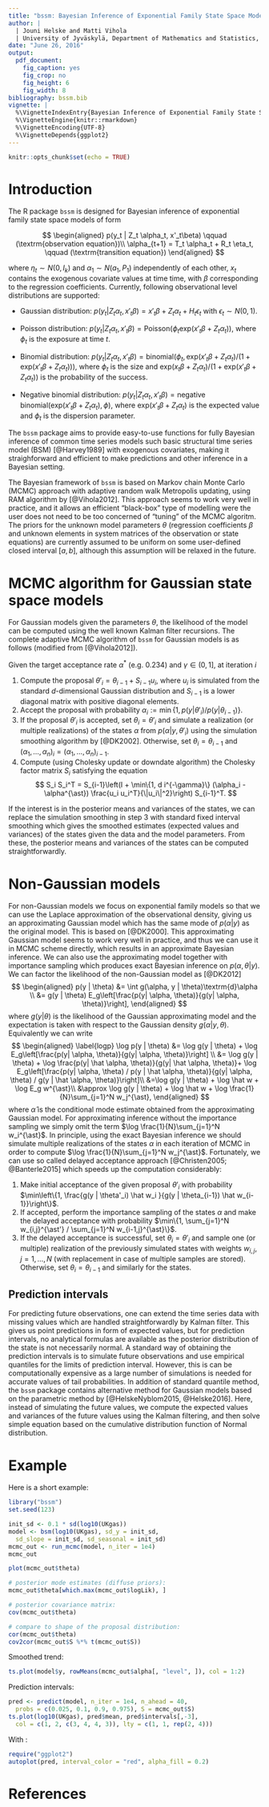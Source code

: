 ```yaml
---
title: "bssm: Bayesian Inference of Exponential Family State Space Models in R"
author: |
  | Jouni Helske and Matti Vihola
  | University of Jyväskylä, Department of Mathematics and Statistics, Finland
date: "June 26, 2016"
output: 
  pdf_document:
    fig_caption: yes
    fig_crop: no
    fig_height: 6
    fig_width: 8
bibliography: bssm.bib
vignette: |
  %\VignetteIndexEntry{Bayesian Inference of Exponential Family State Space Models in R}
  %\VignetteEngine{knitr::rmarkdown}
  %\VignetteEncoding{UTF-8}
  %\VignetteDepends{ggplot2}
---
```

  
```r
knitr::opts_chunk$set(echo = TRUE)
```

# Introduction

The R package `bssm` is designed for Bayesian inference of exponential family state space models of form

$$
\begin{aligned}
p(y_t | Z_t \alpha_t, x'_t\beta) \qquad (\textrm{observation equation})\\
\alpha_{t+1} = T_t \alpha_t + R_t \eta_t, \qquad (\textrm{transition equation})
\end{aligned}
$$

where $\eta_t \sim N(0, I_k)$ and $\alpha_1 \sim N(a_1, P_1)$ independently of each other, $x_t$ contains the exogenous covariate values at time time, with $\beta$ corresponding to the regression coefficients. Currently, following observational level distributions are supported:

* Gaussian distribution: $p(y_t | Z_t \alpha_t, x'_t\beta) = x'_t \beta + Z_t \alpha_t + H_t \epsilon_t$ with $\epsilon_t \sim N(0, 1)$.

* Poisson distribution: $p(y_t | Z_t \alpha_t, x'_t \beta) = \textrm{Poisson}(\phi_t \textrm{exp}(x'_t \beta + Z_t \alpha_t))$, where $\phi_t$ is the exposure at time $t$.

* Binomial distribution: $p(y_t | Z_t \alpha_t, x'_t \beta) = \textrm{binomial}(\phi_t, \textrm{exp}(x'_t \beta + Z_t \alpha_t) / (1 + \textrm{exp}(x'_t \beta + Z_t \alpha_t)))$, where $\phi_t$ is the size and $\textrm{exp}(x_t \beta + Z_t \alpha_t) / (1 + \textrm{exp}(x'_t \beta + Z_t \alpha_t))$ is the probability of the success.

* Negative binomial distribution: $p(y_t | Z_t \alpha_t, x'_t \beta) = \textrm{negative binomial}(\textrm{exp}(x'_t \beta + Z_t \alpha_t), \phi)$, where $\textrm{exp}(x'_t \beta + Z_t \alpha_t)$ is the expected value and $\phi_t$ is the dispersion parameter.

The `bssm` package aims to provide easy-to-use functions for fully Bayesian inference of common time series models such basic structural time series model (BSM) [@Harvey1989] with exogenous covariates, making it straighforward and efficient to make predictions and other inference in a Bayesian setting.

The Bayesian framework of `bssm` is based on Markov chain Monte Carlo (MCMC) approach with adaptive random walk Metropolis updating, using RAM algorithm by [@Vihola2012]. This approach seems to work very well in practice, and it allows an efficient "black-box" type of modelling were the user does not need to be too concerned of "tuning" of the MCMC algoritm. The priors for the unknown model parameters $\theta$ (regression coefficients $\beta$ and unknown elements in system matrices of the observation or state equations) are currently  assumed to be uniform on some user-defined closed interval $[a, b]$, although this assumption will be relaxed in the future.

# MCMC algorithm for Gaussian state space models

For Gaussian models given the parameters $\theta$, the likelihood of the model can be computed using the well known Kalman filter recursions. The complete adaptive MCMC algorithm of `bssm` for Gaussian models is as follows (modified from [@Vihola2012]).

Given the target acceptance rate $\alpha^{\ast}$ (e.g. 0.234) and $\gamma \in (0,1]$, at iteration $i$

1. Compute the proposal $\theta'_i = \theta_{i-1} + S_{i-1} u_i$, where $u_i$ is simulated from the standard $d$-dimensional Gaussian distribution and $S_{i-1}$ is a lower diagonal matrix with positive diagonal elements. 
2. Accept the proposal with probability $\alpha_i := \min\{1, p(y | \theta'_i) / p(y | \theta_{i-1})\}$.
3. If the proposal $\theta'_i$ is accepted, set $\theta_i = \theta'_i$ and simulate a realization (or multiple realizations) of the states $\alpha$ from $p(\alpha | y, \theta'_i)$ using the simulation smoothing algorithm by [@DK2002]. Otherwise, set $\theta_i = \theta_{i-1}$ and $(\alpha_1,\ldots,\alpha_n)_i = (\alpha_1,\ldots,\alpha_n)_{i-1}$.
4. Compute (using Cholesky update or downdate algorithm) the Cholesky factor matrix $S_i$ satisfying the equation
$$
S_i S_i^T = S_{i-1}\left(I + \min\{1, d i^{-\gamma}\} (\alpha_i - \alpha^{\ast}) \frac{u_i u_i^T}{\|u_i\|^2}\right) S_{i-1}^T.
$$

If the interest is in the posterior means and variances of the states, we can replace the simulation smoothing in step 3 with standard fixed interval smoothing which gives the smoothed estimates (expected values and variances) of the states given the data and the model parameters. From these, the posterior means and variances of the states can be computed straightforwardly.

# Non-Gaussian models

For non-Gaussian models we focus on exponential family models so that we can use the Laplace approximation of the observational density, giving us an approximating Gaussian model which has the same mode of $p(\alpha | y)$ as the original model. This is based on [@DK2000]. This approximating Gaussian model seems to work very well in practice, and thus we can use it in MCMC scheme directly, which results in an approximate Bayesian inference. We can also use the approximating model together with importance sampling which produces exact Bayesian inference on $p(\alpha, \theta | y)$. We can factor the likelihood of the non-Gaussian model as [@DK2012]
$$
\begin{aligned}
p(y | \theta) &= \int g(\alpha, y | \theta)\textrm{d}\alpha \\
&= g(y | \theta) E_g\left[\frac{p(y| \alpha, \theta)}{g(y| \alpha, \theta)}\right],
\end{aligned}
$$
where $g(y | \theta)$ is the likelihood of the Gaussian approximating model and the expectation is taken with respect to the Gaussian density $g(\alpha|y, \theta)$. Equivalently we can write
$$
\begin{aligned} \label{logp}
\log p(y | \theta) &= \log g(y | \theta) + \log E_g\left[\frac{p(y| \alpha, \theta)}{g(y| \alpha, \theta)}\right] \\
&= \log g(y | \theta) + \log \frac{p(y| \hat \alpha, \theta)}{g(y| \hat \alpha, \theta)}+ \log E_g\left[\frac{p(y| \alpha, \theta) / p(y | \hat \alpha, \theta)}{g(y| \alpha, \theta) / g(y | \hat \alpha, \theta)}\right]\\
&=\log g(y | \theta) + \log \hat w + \log E_g w^{\ast}\\
&\approx \log g(y | \theta) + \log \hat w  + \log \frac{1}{N}\sum_{j=1}^N w_j^{\ast},
\end{aligned}
$$
where $\hat \alpha$ is the conditional mode estimate obtained from the approximating Gaussian model. For approximating inference without the importance sampling we simply omit the term $\log \frac{1}{N}\sum_{j=1}^N w_i^{\ast}$.
In principle, using the exact Bayesian inference we should simulate multiple realizations of the states $\alpha$ in each iteration of MCMC in order to compute $\log \frac{1}{N}\sum_{j=1}^N w_j^{\ast}$. Fortunately, we can use so called delayed acceptance approach [@Christen2005; @Banterle2015] which speeds up the computation considerably:

1. Make initial acceptance of the given proposal $\theta'_i$ with probability 
$\min\left\{1, \frac{g(y | \theta'_i) \hat w_i }{g(y | \theta_{i-1}) \hat w_{i-1}}\right\}$.
2. If accepted, perform the importance sampling of the states $\alpha$ and make the delayed acceptance with probability $\min\{1, \sum_{j=1}^N w_{i,j}^{\ast'} / \sum_{j=1}^N w_{i-1,j}^{\ast}\}$.
3. If the delayed acceptance is successful, set $\theta_i = \theta'_i$ and sample one (or multiple) realization of the previously simulated states with weights $w_{i,j}, j = 1, \ldots, N$ (with replacement in case of multiple samples are stored). Otherwise, set $\theta_i = \theta_{i-1}$ and similarly for the states.

## Prediction intervals

For predicting future observations, one can extend the time series data with missing values which are handled straightforwardly by Kalman filter. This gives us point predictions in form of expected values, but for prediction intervals, no analytical formulas are available as the posterior distribution of the state is not necessarily normal. A standard way of obtaining the prediction intervals is to simulate future observations and use empirical quantiles for the limits of prediction interval. However, this is can be computationally expensive as a large number of simulations is needed for accurate values of tail probabilities. In addition of standard quantile method, the `bssm` package contains alternative method for Gaussian models based on the parametric method by [@HelskeNyblom2015, @Helske2016]. Here, instead of simulating the future values, we compute the expected values and variances of the future values using the Kalman filtering, and then solve simple equation based on the cumulative distribution function of Normal distribution. 

# Example

Here is a short example:

```r
library("bssm")
set.seed(123)

init_sd <- 0.1 * sd(log10(UKgas))
model <- bsm(log10(UKgas), sd_y = init_sd,
  sd_slope = init_sd, sd_seasonal = init_sd)
mcmc_out <- run_mcmc(model, n_iter = 1e4)
mcmc_out

plot(mcmc_out$theta)

# posterior mode estimates (diffuse priors):
mcmc_out$theta[which.max(mcmc_out$logLik), ]

# posterior covariance matrix:
cov(mcmc_out$theta)

# compare to shape of the proposal distribution:
cor(mcmc_out$theta)
cov2cor(mcmc_out$S %*% t(mcmc_out$S))
```

Smoothed trend:

```r
ts.plot(model$y, rowMeans(mcmc_out$alpha[, "level", ]), col = 1:2)
```

Prediction intervals:

```r
pred <- predict(model, n_iter = 1e4, n_ahead = 40, 
  probs = c(0.025, 0.1, 0.9, 0.975), S = mcmc_out$S)
ts.plot(log10(UKgas), pred$mean, pred$intervals[,-3], 
  col = c(1, 2, c(3, 4, 4, 3)), lty = c(1, 1, rep(2, 4)))
```

With \texttt{ggplot2}:

```r
require("ggplot2")
autoplot(pred, interval_color = "red", alpha_fill = 0.2)
```


# References

